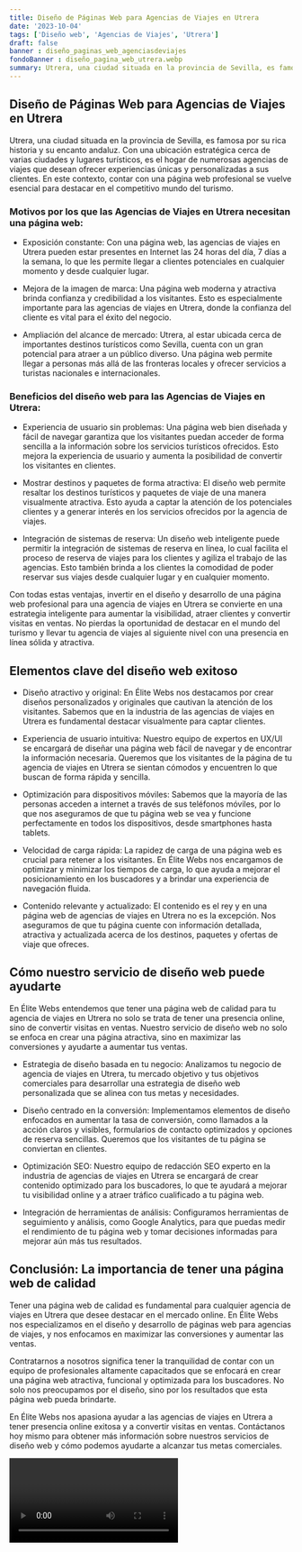 ```yaml
---
title: Diseño de Páginas Web para Agencias de Viajes en Utrera
date: '2023-10-04'
tags: ['Diseño web', 'Agencias de Viajes', 'Utrera']
draft: false
banner : diseño_paginas_web_agenciasdeviajes
fondoBanner : diseño_pagina_web_utrera.webp
summary: Utrera, una ciudad situada en la provincia de Sevilla, es famosa por su rica historia y su encanto andaluz. Con una ubicación estratégica cerca de varias ciudades y lugares turísticos, es el hogar de numerosas agencias de viajes que desean ofrecer experiencias únicas y personalizadas a sus clientes. En este contexto, contar con una página web profesional se vuelve esencial para destacar en el competitivo mundo del turismo.
---
```


## Diseño de Páginas Web para Agencias de Viajes en Utrera

Utrera, una ciudad situada en la provincia de Sevilla, es famosa por su rica historia y su encanto andaluz. Con una ubicación estratégica cerca de varias ciudades y lugares turísticos, es el hogar de numerosas agencias de viajes que desean ofrecer experiencias únicas y personalizadas a sus clientes. En este contexto, contar con una página web profesional se vuelve esencial para destacar en el competitivo mundo del turismo.

### Motivos por los que las Agencias de Viajes en Utrera necesitan una página web:

- Exposición constante: Con una página web, las agencias de viajes en Utrera pueden estar presentes en Internet las 24 horas del día, 7 días a la semana, lo que les permite llegar a clientes potenciales en cualquier momento y desde cualquier lugar.

- Mejora de la imagen de marca: Una página web moderna y atractiva brinda confianza y credibilidad a los visitantes. Esto es especialmente importante para las agencias de viajes en Utrera, donde la confianza del cliente es vital para el éxito del negocio.

- Ampliación del alcance de mercado: Utrera, al estar ubicada cerca de importantes destinos turísticos como Sevilla, cuenta con un gran potencial para atraer a un público diverso. Una página web permite llegar a personas más allá de las fronteras locales y ofrecer servicios a turistas nacionales e internacionales.

### Beneficios del diseño web para las Agencias de Viajes en Utrera:

- Experiencia de usuario sin problemas: Una página web bien diseñada y fácil de navegar garantiza que los visitantes puedan acceder de forma sencilla a la información sobre los servicios turísticos ofrecidos. Esto mejora la experiencia de usuario y aumenta la posibilidad de convertir los visitantes en clientes.

- Mostrar destinos y paquetes de forma atractiva: El diseño web permite resaltar los destinos turísticos y paquetes de viaje de una manera visualmente atractiva. Esto ayuda a captar la atención de los potenciales clientes y a generar interés en los servicios ofrecidos por la agencia de viajes.

- Integración de sistemas de reserva: Un diseño web inteligente puede permitir la integración de sistemas de reserva en línea, lo cual facilita el proceso de reserva de viajes para los clientes y agiliza el trabajo de las agencias. Esto también brinda a los clientes la comodidad de poder reservar sus viajes desde cualquier lugar y en cualquier momento.

Con todas estas ventajas, invertir en el diseño y desarrollo de una página web profesional para una agencia de viajes en Utrera se convierte en una estrategia inteligente para aumentar la visibilidad, atraer clientes y convertir visitas en ventas. No pierdas la oportunidad de destacar en el mundo del turismo y llevar tu agencia de viajes al siguiente nivel con una presencia en línea sólida y atractiva.

<GifSeo />

<Cta />

## Elementos clave del diseño web exitoso

- Diseño atractivo y original: En Élite Webs nos destacamos por crear diseños personalizados y originales que cautivan la atención de los visitantes. Sabemos que en la industria de las agencias de viajes en Utrera es fundamental destacar visualmente para captar clientes.

- Experiencia de usuario intuitiva: Nuestro equipo de expertos en UX/UI se encargará de diseñar una página web fácil de navegar y de encontrar la información necesaria. Queremos que los visitantes de la página de tu agencia de viajes en Utrera se sientan cómodos y encuentren lo que buscan de forma rápida y sencilla.

- Optimización para dispositivos móviles: Sabemos que la mayoría de las personas acceden a internet a través de sus teléfonos móviles, por lo que nos aseguramos de que tu página web se vea y funcione perfectamente en todos los dispositivos, desde smartphones hasta tablets.

- Velocidad de carga rápida: La rapidez de carga de una página web es crucial para retener a los visitantes. En Élite Webs nos encargamos de optimizar y minimizar los tiempos de carga, lo que ayuda a mejorar el posicionamiento en los buscadores y a brindar una experiencia de navegación fluida.

- Contenido relevante y actualizado: El contenido es el rey y en una página web de agencias de viajes en Utrera no es la excepción. Nos aseguramos de que tu página cuente con información detallada, atractiva y actualizada acerca de los destinos, paquetes y ofertas de viaje que ofreces.

## Cómo nuestro servicio de diseño web puede ayudarte

En Élite Webs entendemos que tener una página web de calidad para tu agencia de viajes en Utrera no solo se trata de tener una presencia online, sino de convertir visitas en ventas. Nuestro servicio de diseño web no solo se enfoca en crear una página atractiva, sino en maximizar las conversiones y ayudarte a aumentar tus ventas.

- Estrategia de diseño basada en tu negocio: Analizamos tu negocio de agencia de viajes en Utrera, tu mercado objetivo y tus objetivos comerciales para desarrollar una estrategia de diseño web personalizada que se alinea con tus metas y necesidades.

- Diseño centrado en la conversión: Implementamos elementos de diseño enfocados en aumentar la tasa de conversión, como llamados a la acción claros y visibles, formularios de contacto optimizados y opciones de reserva sencillas. Queremos que los visitantes de tu página se conviertan en clientes.

- Optimización SEO: Nuestro equipo de redacción SEO experto en la industria de agencias de viajes en Utrera se encargará de crear contenido optimizado para los buscadores, lo que te ayudará a mejorar tu visibilidad online y a atraer tráfico cualificado a tu página web.

- Integración de herramientas de análisis: Configuramos herramientas de seguimiento y análisis, como Google Analytics, para que puedas medir el rendimiento de tu página web y tomar decisiones informadas para mejorar aún más tus resultados.

## Conclusión: La importancia de tener una página web de calidad

Tener una página web de calidad es fundamental para cualquier agencia de viajes en Utrera que desee destacar en el mercado online. En Élite Webs nos especializamos en el diseño y desarrollo de páginas web para agencias de viajes, y nos enfocamos en maximizar las conversiones y aumentar las ventas.

Contratarnos a nosotros significa tener la tranquilidad de contar con un equipo de profesionales altamente capacitados que se enfocará en crear una página web atractiva, funcional y optimizada para los buscadores. No solo nos preocupamos por el diseño, sino por los resultados que esta página web pueda brindarte.

En Élite Webs nos apasiona ayudar a las agencias de viajes en Utrera a tener presencia online exitosa y a convertir visitas en ventas. Contáctanos hoy mismo para obtener más información sobre nuestros servicios de diseño web y cómo podemos ayudarte a alcanzar tus metas comerciales.

<Video />

<CtaBot job='Agencias de Viajes' city='Utrera'/>

<Gmaps query='Utrera+españa+maps' />